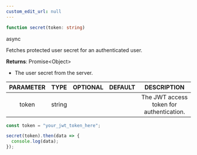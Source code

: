 ```yaml
---
custom_edit_url: null
---
```


```ts
function secret(token: string)
```

<div>
  <span className="badge badge--success">async</span>
</div>

Fetches protected user secret for an authenticated user.

**Returns**: Promise&lt;Object&gt;
- The user secret from the server.

|PARAMETER|TYPE|OPTIONAL|DEFAULT|DESCRIPTION|
|:---:|:---:|:---:|:---:|:---:|
|token|string|||The JWT access token for authentication.|

```js
const token = "your_jwt_token_here";

secret(token).then(data => {
  console.log(data);
});
```


